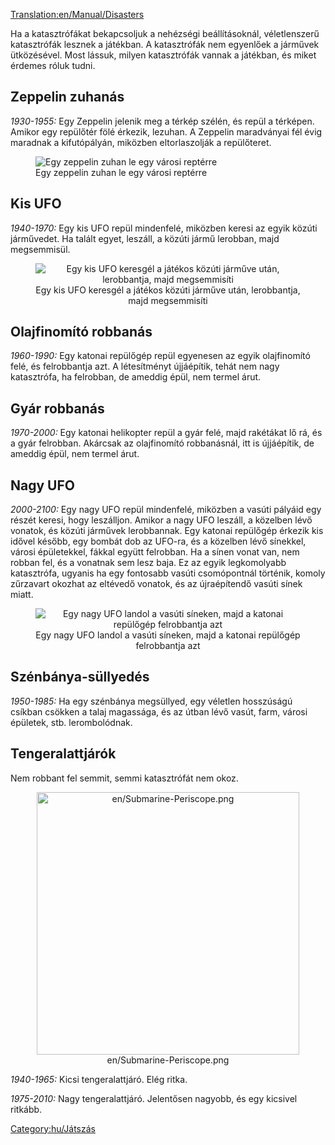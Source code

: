 [[Translation:en/Manual/Disasters]]
{{hu/Tartalomjegyzék}}

Ha a katasztrófákat bekapcsoljuk a nehézségi beállításoknál, véletlenszerű katasztrófák lesznek a játékban. A katasztrófák nem egyenlőek a járművek ütközésével. Most lássuk, milyen katasztrófák vannak a játékban, és miket érdemes róluk tudni.

== Zeppelin zuhanás ==
''1930-1955:''
Egy Zeppelin jelenik meg a térkép szélén, és repül a térképen. Amikor egy repülőtér fölé érkezik, lezuhan. A Zeppelin maradványai fél évig maradnak a kifutópályán, miközben eltorlaszolják a repülőteret.

[[File:en/Zeppelin.png|center|frame|Egy zeppelin zuhan le egy városi reptérre]]

== Kis UFO ==
''1940-1970:''
Egy kis UFO repül mindenfelé, miközben keresi az egyik közúti járművedet. Ha talált egyet, leszáll, a közúti jármű lerobban, majd megsemmisül.

<center>[[File:en/Smallufo.png|center|frame|Egy kis UFO keresgél a játékos közúti járműve után, lerobbantja, majd megsemmisíti]]</center>

== Olajfinomító robbanás ==
''1960-1990:''
Egy katonai repülőgép repül egyenesen az egyik olajfinomító felé, és felrobbantja azt. A létesítményt újjáépítik, tehát nem nagy katasztrófa, ha felrobban, de ameddig épül, nem termel árut.

== Gyár robbanás ==
''1970-2000:''
Egy katonai helikopter repül a gyár felé, majd rakétákat lő rá, és a gyár felrobban. Akárcsak az olajfinomító robbanásnál, itt is újjáépítik, de ameddig épül, nem termel árut.

== Nagy UFO ==
''2000-2100:''
Egy nagy UFO repül mindenfelé, miközben a vasúti pályáid egy részét keresi, hogy leszálljon. Amikor a nagy UFO leszáll, a közelben lévő vonatok, és közúti járművek lerobbannak. Egy katonai repülőgép érkezik kis idővel később, egy bombát dob az UFO-ra, és a közelben lévő sínekkel, városi épületekkel, fákkal együtt felrobban. Ha a sínen vonat van, nem robban fel, és a vonatnak sem lesz baja. Ez az egyik legkomolyabb katasztrófa, ugyanis ha egy fontosabb vasúti csomópontnál történik, komoly zűrzavart okozhat az eltévedő vonatok, és az újraépítendő vasúti sínek miatt.

<center>[[File:en/Largeufo.png|center|frame|Egy nagy UFO landol a vasúti síneken, majd a katonai repülőgép felrobbantja azt]]</center>

== Szénbánya-süllyedés ==
''1950-1985:''
Ha egy szénbánya megsüllyed, egy véletlen hosszúságú csíkban csökken a talaj magassága, és az útban lévő vasút, farm, városi épületek, stb. lerombolódnak.

== Tengeralattjárók ==
Nem robbant fel semmit, semmi katasztrófát nem okoz.

<center>[[File:en/Submarine-Periscope.png|center|420px]]</center>

''1940-1965:'' Kicsi tengeralattjáró. Elég ritka.

''1975-2010:'' Nagy tengeralattjáró. Jelentősen nagyobb, és egy kicsivel ritkább.

[[Category:hu/Játszás]]